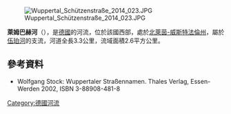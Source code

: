 {{Onesource|time=2020-08-05T00:53:50+00:00}}
{{Coord|51.271086|N|7.195719|E|display=title}}
[[Image:Wuppertal_Schützenstraße_2014_023.JPG|right]]


'''萊姆巴赫河'''（{{lang-de|Leimbach}}），是[[德國|德國]]的河流，位於該國西部，處於[[北萊茵-威斯特法倫州|北萊茵-威斯特法倫州]]，屬於[[伍珀河|伍珀河]]的支流，河道全長3.3公里，流域面積2.6平方公里。

==參考資料==
* Wolfgang Stock: Wuppertaler Straßennamen. Thales Verlag, Essen-Werden 2002, ISBN 3-88908-481-8

{{Germany-geo-stub}}
[[Category:德國河流|Category:德國河流]]